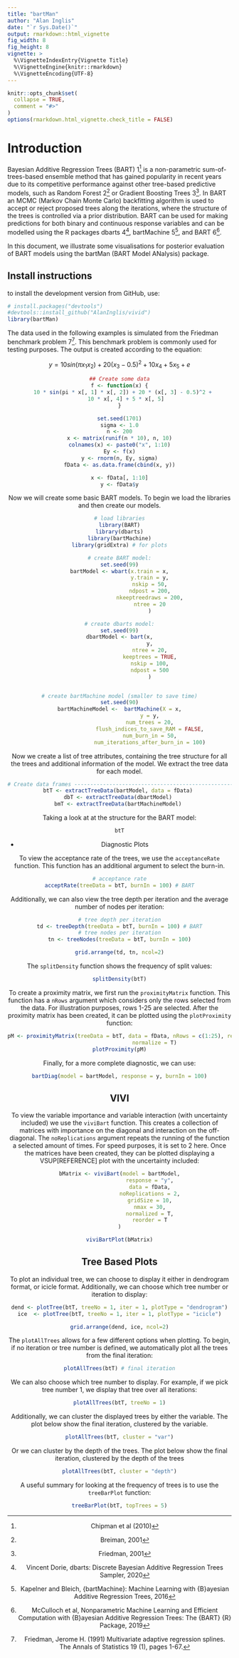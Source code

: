 ```yaml
---
title: "bartMan"
author: "Alan Inglis"
date: "`r Sys.Date()`"
output: rmarkdown::html_vignette
fig_width: 8 
fig_height: 8 
vignette: >
  %\VignetteIndexEntry{Vignette Title}
  %\VignetteEngine{knitr::rmarkdown}
  %\VignetteEncoding{UTF-8}
---
```


```r
knitr::opts_chunk$set(
  collapse = TRUE,
  comment = "#>"
)
options(rmarkdown.html_vignette.check_title = FALSE)
```


# Introduction
Bayesian Additive Regression Trees (BART) 1^[Chipman et al (2010)] is a non-parametric sum-of-trees-based ensemble method that has gained popularity in recent years due to its competitive performance against other tree-based predictive models, such as Random Forest 2^[Breiman, 2001] or Gradient Boosting Trees 3^[Friedman, 2001]. In BART  an  MCMC  (Markov  Chain  Monte  Carlo)  backfitting  algorithm  is  used  to  accept or reject proposed trees along the iterations, where the structure of the trees is controlled via a prior distribution.  BART can be used for making predictions for both binary and continuous response variables and can be modelled using the R packages dbarts 4^[Vincent Dorie, dbarts: Discrete Bayesian Additive Regression Trees Sampler, 2020], bartMachine 5^[Kapelner and Bleich, {bartMachine}: Machine Learning with {B}ayesian Additive Regression Trees, 2016], and BART 6^[McCulloch et al, Nonparametric Machine Learning and Efficient Computation with {B}ayesian Additive Regression Trees: The {BART} {R} Package, 2019]. 

In this document, we illustrate some visualisations for posterior evaluation of BART models using the bartMan (BART Model ANalysis) package.

## Install instructions
to install the development version from GitHub, use:

```r
# install.packages("devtools")
#devtools::install_github("AlanInglis/vivid")
library(bartMan)
```


The data used in the following examples is simulated from the Friedman benchmark problem 7^[Friedman, Jerome H. (1991) Multivariate adaptive regression splines. The Annals of Statistics 19 (1), pages 1-67.]. This benchmark problem is commonly used for testing purposes. The output is created according to the equation:

<center>
$$y = 10 sin(π x_1 x_2) + 20 (x_3 - 0.5)^2 + 10 x_4 + 5 x_5 + e$$
```r
## Create some data
f <- function(x) {
  10 * sin(pi * x[, 1] * x[, 2]) + 20 * (x[, 3] - 0.5)^2 +
    10 * x[, 4] + 5 * x[, 5]
}

set.seed(1701)
sigma <- 1.0
n <- 200
x <- matrix(runif(n * 10), n, 10)
colnames(x) <- paste0("x", 1:10)
Ey <- f(x)
y <- rnorm(n, Ey, sigma)
fData <- as.data.frame(cbind(x, y))

x <- fData[, 1:10]
y <- fData$y

```

Now we will create some basic BART models. To begin we load the libraries and then create our models.

```r
# load libraries
library(BART)
library(dbarts)
library(bartMachine)
library(gridExtra) # for plots

# create BART model:
set.seed(99)
bartModel <- wbart(x.train = x,
                   y.train = y,
                   nskip = 50,
                   ndpost = 200,
                   nkeeptreedraws = 200,
                   ntree = 20
                   )

# create dbarts model:
set.seed(99)
dbartModel <- bart(x,
                   y,
                   ntree = 20,
                   keeptrees = TRUE,
                   nskip = 100,
                   ndpost = 500
                   )


# create bartMachine model (smaller to save time)
set.seed(90)
bartMachineModel <-  bartMachine(X = x,
                   y = y,
                   num_trees = 20,
                   flush_indices_to_save_RAM = FALSE,
                   num_burn_in = 50,
                   num_iterations_after_burn_in = 100)

```


Now we create a list of tree attributes, containing the tree structure for all the trees and additional information of the model. We extract the tree data for each model.

```r
# Create data frames ------------------------------------------------------
btT <- extractTreeData(bartModel, data = fData) 
dbT <- extractTreeData(dbartModel) 
bmT <- extractTreeData(bartMachineModel) 
```


Taking a look at at the structure for the BART model:
```r
btT
```


* Diagnostic Plots

To view the acceptance rate of the trees, we use the `acceptanceRate` function. This function has an additional argument to select the burn-in.
```r
# acceptance rate
acceptRate(treeData = btT, burnIn = 100) # BART
```

Additionally, we can also view the tree depth per iteration and the average number of nodes per iteration:
```r
# tree depth per iteration
td <- treeDepth(treeData = btT, burnIn = 100) # BART
# tree nodes per iteration
tn <- treeNodes(treeData = btT, burnIn = 100)

grid.arrange(td, tn, ncol=2)
```


The `splitDensity` function shows the frequency of split values:
```r
splitDensity(btT)
```


To create a proximity matrix, we first run the `proximityMatrix` function. This function has a `nRows` argument which considers only the rows selected from the data. For illustration purposes, rows 1-25 are selected. After the proximity matrix has been created, it can be plotted using the `plotProximity` function:
```r
pM <- proximityMatrix(treeData = btT, data = fData, nRows = c(1:25), reorder = T, 
                      normalize = T)
plotProximity(pM)
```

Finally, for a more complete diagnostic, we can use:

```r
bartDiag(model = bartModel, response = y, burnIn = 100)
```

## VIVI

To view the variable importance and variable interaction (with uncertainty included) we use the `viviBart` function. This creates a collection of matrices with importance on the diagonal and interaction on the off-diagonal. The `noReplications` argument repeats the running of the function a selected amount of times. For speed purposes, it is set to 2 here. Once the matrices have been created, they can be plotted displaying a VSUP[REFERENCE] plot with the uncertainty included:
```r
bMatrix <- viviBart(model = bartModel,
                   response = "y",
                   data = fData,
                   noReplications = 2,
                   gridSize = 10,
                   nmax = 30,
                   normalized = T,
                   reorder = T
)
```

```r
viviBartPlot(bMatrix)
```
## Tree Based Plots

To plot an individual tree, we can choose to display it either in dendrogram format, or icicle format. Additionally, we can choose which tree number or iteration to display:
```r
dend <- plotTree(btT, treeNo = 1, iter = 1, plotType = "dendrogram")
ice  <- plotTree(btT, treeNo = 1, iter = 1, plotType = "icicle")

grid.arrange(dend, ice, ncol=2)
```

The `plotAllTrees` allows for a few different options when plotting. To begin, if no iteration or tree number is defined, we automatically plot all the trees from the final iteration:
```r
plotAllTrees(btT) # final iteration
```

We can also choose which tree number to display. For example, if we pick tree number 1, we display that tree over all iterations:
```r
plotAllTrees(btT, treeNo = 1)
```

Additionally, we can cluster the displayed trees by either the variable. The plot below show the final iteration, clustered by the variable.
```r
plotAllTrees(btT, cluster = "var")
```

Or we can cluster by the depth of the trees. The plot below show the final iteration, clustered by the depth of the trees
```r
plotAllTrees(btT, cluster = "depth")
```


A useful summary for looking at the frequency of trees is to use the `treeBarPlot` function:
```r
treeBarPlot(btT, topTrees = 5)
```

